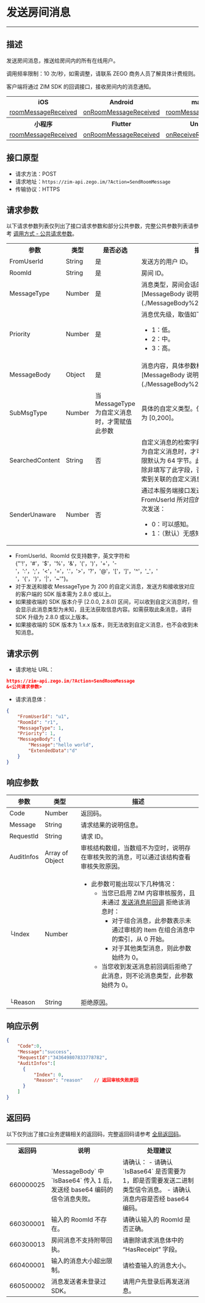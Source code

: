 # 发送房间消息

- - -


## 描述

发送房间消息，推送给房间内的所有在线用户。

调用频率限制：10 次/秒，如需调整，请联系 ZEGO 商务人员了解具体计费规则。

客户端将通过 ZIM SDK 的回调接口，接收房间内的消息通知。

<table>
<tbody><tr>
<th>iOS</th>
<th>Android</th>
<th>macOS</th>
<th>Windows</th>
<th>Web</th>
</tr>
<tr>
<td><a href="https://doc-zh.zego.im/article/api?doc=zim_API~objective-c_ios~protocol~ZIMEventHandler#zim-room-message-received-info-from-room-id" target="_blank" rel="noopener">roomMessageReceived</a></td>
<td><a href="https://doc-zh.zego.im/article/api?doc=zim_API~java_android~class~ZIMEventHandler#on-room-message-received" target="_blank" rel="noopener">onRoomMessageReceived</a></td>
<td><a href="https://doc-zh.zego.im/article/api?doc=zim_API~objective-c_macos~protocol~ZIMEventHandler#zim-room-message-received-info-from-room-id" target="_blank" rel="noopener">roomMessageReceived</a></td>
<td><a href="https://doc-zh.zego.im/article/api?doc=zim_API~cpp_windows~class~ZIMEventHandler#on-room-message-received" target="_blank" rel="noopener">onRoomMessageReceived</a></td>
<td><a href="https://doc-zh.zego.im/article/api?doc=zim_API~javascript_web~interface~ZIMEventHandler#room-message-received" target="_blank" rel="noopener">roomMessageReceived</a></td>
</tr>
<tr>
<th>小程序</th>
<th>Flutter</th>
<th>Unity3D</th>
<th>uni-app</th>
<th>React Native</th>
</tr>
<tr>
<td><a href="https://doc-zh.zego.im/article/api?doc=zim_API~javascript_wxxcx~interface~ZIMEventHandler#room-message-received" target="_blank" rel="noopener">roomMessageReceived</a></td>
<td><a href="https://pub.dev/documentation/zego_zim/latest/zego_zim/ZIMEventHandler/onRoomMessageReceived.html" target="_blank" rel="noopener">onRoomMessageReceived</a></td>
<td><a href="https://doc-zh.zego.im/article/api?doc=zim_API~cs_unity3d~class~ZIMEventHandler#on-receive-room-message" target="_blank" rel="noopener">onReceiveRoomMessage</a></td>
<td><a href="https://doc-zh.zego.im/article/api?doc=zim_API~javascript_uni-app~interface~ZIMEventHandler#room-message-received" target="_blank" rel="noopener">roomMessageReceived</a></td>
<td><a href="https://doc-zh.zego.im/article/api?doc=zim_API~javascript_react-native~interface~ZIMEventHandler#room-message-received" target="_blank" rel="noopener">roomMessageReceived</a></td>
</tr>
</tbody></table>

## 接口原型

- 请求方法：POST
- 请求地址：`https://zim-api.zego.im/?Action=SendRoomMessage`
- 传输协议：HTTPS


## 请求参数

以下请求参数列表仅列出了接口请求参数和部分公共参数，完整公共参数列表请参考 [调用方式 - 公共请求参数](../Accessing%20Server%20APIs.mdx#2-公共参数)。

<table>

<tbody><tr>
<th>参数</th>
<th>类型</th>
<th>是否必选</th>
<th>描述</th>
</tr>
<tr>
<td>FromUserId</td>
<td>String</td>
<td>是</td>
<td>发送方的用户 ID。</td>
</tr>
<tr>
<td>RoomId</td>
<td>String</td>
<td>是</td>
<td>房间 ID。</td>
</tr>
<tr>
<td>MessageType</td>
<td>Number</td>
<td>是</td>
<td>消息类型，房间会话的适用类型请参考 [MessageBody 说明](./MessageBody%20Introduction.mdx)。</td>
</tr>
<tr>
<td>Priority</td>
<td>Number</td>
<td>是</td>
<td>消息优先级，取值如下：<p></p><ul><li>1：低。</li><li>2：中。</li><li>3：高。</li></ul></td>
</tr>
<tr>
<td>MessageBody</td>
<td>Object</td>
<td>是</td>
<td>消息内容，具体参数格式请参考 [MessageBody 说明](./MessageBody%20Introduction.mdx)。</td>
</tr>
<tr>
<td>SubMsgType</td>
<td>Number</td>
<td>当 MessageType 为自定义消息时，才需赋值此参数</td>
<td>具体的自定义类型。值由您定义，取值范围为 [0,200]。</td>
</tr>
<tr>
<td>SearchedContent</td>
<td>String</td>
<td>否</td>
<td>自定义消息的检索字段。当 MessageType 为自定义消息时，才可填写此字段，长度上限默认为 64 字节。此字段作用于客户端，除非填写了此字段，否则无法通过客户端搜索到关联的自定义消息。</td>
</tr>
<tr>
<td>SenderUnaware</td>
<td>Number</td>
<td>否</td>
<td>通过本服务端接口发送消息，请求参数中的 FromUserId 所对应的客户端是否能感知此次发送：<ul><li>0：可以感知。</li><li>1：（默认）无感知。</li></ul></td>
</tr>
</tbody></table>

<Note title="说明">

- FromUserId、RoomId 仅支持数字，英文字符和 {"'!'，'#'，'$'，'%'，'&'，'('，')'，'+'，'-'，':'，';'，'<'，'='，'.'，'>'，'?'，'@'，'['，']'，'^'，'_'，' '，'{'，'}'，'|'，'~'"}。
- 对于发送和接收 MessageType 为 200 的自定义消息，发送方和接收放对应的客户端的 SDK 版本需为 2.8.0 或以上。
- 如果接收端的 SDK 版本介乎 [2.0.0, 2.8.0) 区间，可以收到自定义消息时，但会显示此消息类型为未知，且无法获取信息内容。如需获取此条消息，请将 SDK 升级为 2.8.0 或以上版本。
- 如果接收端的 SDK 版本为 1.x.x 版本，则无法收到自定义消息，也不会收到未知消息。
</Note>

## 请求示例

- 请求地址 URL：

```json
https://zim-api.zego.im/?Action=SendRoomMessage
&<公共请求参数>
```

- 请求消息体：

```json
{
    "FromUserId": "u1",
    "RoomId": "r1",
    "MessageType": 1,
    "Priority": 1,
    "MessageBody": {
        "Message":"hello world",
        "ExtendedData":"d"
    }
}
```

## 响应参数

| 参数       | 类型    | 描述               |
|-----------|--------|------------------|
| Code      | Number | 返回码。            |
| Message   | String | 请求结果的说明信息。  |
| RequestId | String | 请求 ID。          |
| AuditInfos   | Array of Object    | 审核结构数组，当数组不为空时，说明存在审核失败的消息，可以通过该结构查看审核失败原因。    |
| └Index    | Number             |  <ul><li>此参数可能出现以下几种情况：<ul><li>当您已启用 ZIM 内容审核服务，且未通过 [发送消息前回调](./../Callbacks/Message%20not%20sent%20yet.mdx) 拒绝该消息时：<ul><li>对于组合消息，此参数表示未通过审核的 Item 在组合消息中的索引，从 0 开始。</li><li>对于其他类型消息，则此参数始终为 0。</li></ul></li><li>当您收到发送消息前回调后拒绝了此消息，则不论消息类型，此参数始终为 0。</li></ul></li></ul>  |
| └Reason    | String             | 拒绝原因。  |

## 响应示例

```json
{
    "Code":0,
    "Message":"success",
    "RequestId":"343649807833778782",
    "AuditInfos":[
      {
          "Index": 0,
          "Reason": "reason"    // 返回审核失败原因
      }
    ]
}
```


## 返回码

以下仅列出了接口业务逻辑相关的返回码，完整返回码请参考 [全局返回码](../Return%20codes.mdx)。

<table>
<tbody><tr>
<th>返回码</th>
<th>说明</th>
<th>处理建议</th>
</tr>
<tr>
<td>660000025</td>
<td>`MessageBody` 中 `IsBase64` 传入 1 后，发送经 base64 编码的信令消息失败。</td>
<td>
请确认：
- 请确认 `IsBase64` 是否需要为 1，即是否需要发送二进制类型信令消息。
- 请确认消息内容是否经 base64 编码。
</td>
</tr>
<tr>
<td>660300001</td>
<td>输入的 RoomId 不存在。</td>
<td>请确认输入的 RoomId 是否正确。</td>
</tr>
<tr>
<td>660300013</td>
<td>房间消息不支持附带回执。</td>
<td>请删除请求消息体中的 “HasReceipt” 字段。</td>
</tr>
<tr>
<td>660400001</td>
<td>输入的消息大小超出限制。</td>
<td>请检查输入的消息大小。</td>
</tr>
<tr>
<td>660500002</td>
<td>消息发送者未登录过 SDK。</td>
<td>请用户先登录后再发送消息。</td>
</tr>
</tbody></table>
